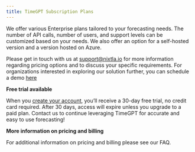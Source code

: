 ```yaml
---
title: TimeGPT Subscription Plans
---
```


We offer various Enterprise plans tailored to your forecasting needs.
The number of API calls, number of users, and support levels can be
customized based on your needs. We also offer an option for a
self-hosted version and a version hosted on Azure.

Please get in touch with us at support@nixtla.io for more information
regarding pricing options and to discuss your specific requirements. For
organizations interested in exploring our solution further, you can
schedule a demo
[here](https://meetings.hubspot.com/cristian-challu/enterprise-contact-us?uuid=dc037f5a-d93b-4%5B…%5D90b-a611dd9460af&utm_source=github&utm_medium=pricing_page)

**Free trial available**

When you [create your account](https://dashboard.nixtla.io), you’ll
receive a 30-day free trial, no credit card required. After 30 days,
access will expire unless you upgrade to a paid plan. Contact us to
continue leveraging TimeGPT for accurate and easy to use forecasting!

**More information on pricing and billing**

For additional information on pricing and billing please see our FAQ.

